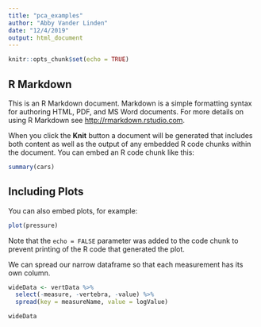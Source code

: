 ```yaml
---
title: "pca_examples"
author: "Abby Vander Linden"
date: "12/4/2019"
output: html_document
---
```


```r
knitr::opts_chunk$set(echo = TRUE)
```

## R Markdown

This is an R Markdown document. Markdown is a simple formatting syntax for authoring HTML, PDF, and MS Word documents. For more details on using R Markdown see <http://rmarkdown.rstudio.com>.

When you click the **Knit** button a document will be generated that includes both content as well as the output of any embedded R code chunks within the document. You can embed an R code chunk like this:

```r
summary(cars)
```

## Including Plots

You can also embed plots, for example:

```r
plot(pressure)
```

Note that the `echo = FALSE` parameter was added to the code chunk to prevent printing of the R code that generated the plot.

We can spread our narrow dataframe so that each measurement has its own column.

```r

wideData <- vertData %>% 
  select(-measure, -vertebra, -value) %>% 
  spread(key = measureName, value = logValue)

wideData
```

